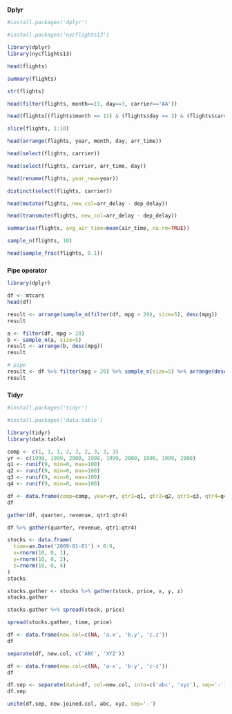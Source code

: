 #####
**Dplyr**

```r
#install.packages('dplyr')
```
```r
#install.packages('nycflights13')
```
```r
library(dplyr)
library(nycflights13)
```
```r
head(flights)
```
```r
summary(flights)
```
```r
str(flights)
```
```r
head(filter(flights, month==11, day==3, carrier=='AA'))
```
```r
head(flights[(flights$month == 11) & (flights$day == 3) & (flights$carrier == 'AA'), ])
```
```r
slice(flights, 1:10)
```
```r
head(arrange(flights, year, month, day, arr_time))
```
```r
head(select(flights, carrier))
```
```r
head(select(flights, carrier, arr_time, day))
```
```r
head(rename(flights, year_new=year))
```
```r
distinct(select(flights, carrier))
```
```r
head(mutate(flights, new_col=arr_delay - dep_delay))
```
```r
head(transmute(flights, new_col=arr_delay - dep_delay))
```
```r
summarise(flights, avg_air_time=mean(air_time, na.rm=TRUE))
```
```r
sample_n(flights, 10)
```
```r
head(sample_frac(flights, 0.1))
```
#####
**Pipe operator**

```r
library(dplyr)
```
```r
df <- mtcars
head(df)
```
```r
result <- arrange(sample_n(filter(df, mpg > 20), size=5), desc(mpg))
result
```
```r
a <- filter(df, mpg > 20)
b <- sample_n(a, size=5)
result <- arrange(b, desc(mpg))
result
```
```r
# pipe
result <- df %>% filter(mpg > 20) %>% sample_n(size=5) %>% arrange(desc(mpg))
result
```
#####
**Tidyr**

```r
#install.packages('tidyr')
```
```r
#install.packages('data.table')
```
```r
library(tidyr)
library(data.table)
```
```r
comp <- c(1, 1, 1, 2, 2, 2, 3, 3, 3)
yr <- c(1998, 1999, 2000, 1998, 1999, 2000, 1998, 1999, 2000)
q1 <- runif(9, min=0, max=100)
q2 <- runif(9, min=0, max=100)
q3 <- runif(9, min=0, max=100)
q4 <- runif(9, min=0, max=100)

df <- data.frame(comp=comp, year=yr, qtr1=q1, qtr2=q2, qtr3=q3, qtr4=q4)
df
```
```r
gather(df, quarter, revenue, qtr1:qtr4)
```
```r
df %>% gather(quarter, revenue, qtr1:qtr4)
```
```r
stocks <- data.frame(
  time=as.Date('2009-01-01') + 0:9,
  x=rnorm(10, 0, 1),
  y=rnorm(10, 0, 2),
  z=rnorm(10, 0, 4)
)
stocks
```
```r
stocks.gather <- stocks %>% gather(stock, price, x, y, z)
stocks.gather
```
```r
stocks.gather %>% spread(stock, price) 
```
```r
spread(stocks.gather, time, price)
```
```r
df <- data.frame(new.col=c(NA, 'a.x', 'b.y', 'c.z'))
df
```
```r
separate(df, new.col, c('ABC', 'XYZ'))
```
```r
df <- data.frame(new.col=c(NA, 'a-x', 'b-y', 'c-z'))
df
```
```r
df.sep <- separate(data=df, col=new.col, into=c('abc', 'xyz'), sep='-')
df.sep
```
```r
unite(df.sep, new.joined.col, abc, xyz, sep='-')
```
